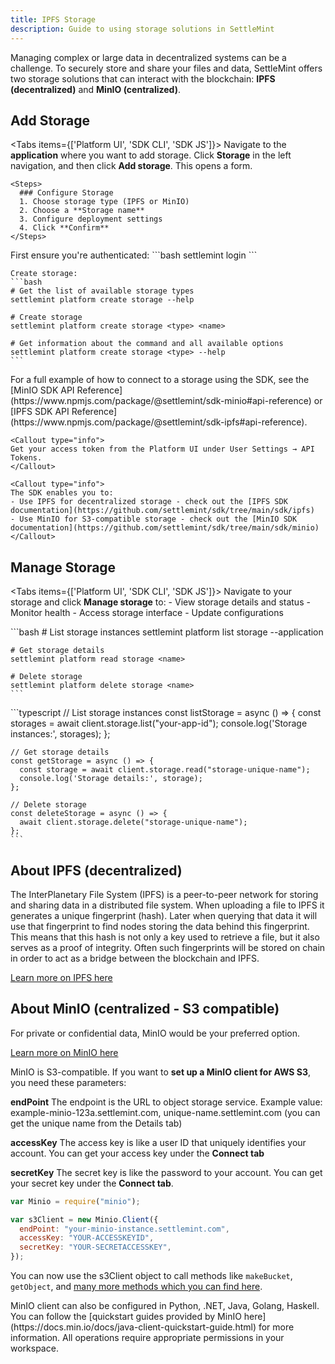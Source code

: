 ```yaml
---
title: IPFS Storage
description: Guide to using storage solutions in SettleMint
---
```



Managing complex or large data in decentralized systems can be a challenge. To
securely store and share your files and data, SettleMint offers two storage
solutions that can interact with the blockchain: **IPFS (decentralized)** and
**MinIO (centralized)**.

## Add Storage

<Tabs items={['Platform UI', 'SDK CLI', 'SDK JS']}>
  <Tab value="Platform UI">
    Navigate to the **application** where you want to add storage. Click **Storage** in the left navigation, and then click **Add storage**. This opens a form.

    <Steps>
      ### Configure Storage
      1. Choose storage type (IPFS or MinIO)
      2. Choose a **Storage name**
      3. Configure deployment settings
      4. Click **Confirm**
    </Steps>

  </Tab>

  <Tab value="SDK CLI">
    First ensure you're authenticated:
    ```bash
    settlemint login
    ```

    Create storage:
    ```bash
    # Get the list of available storage types
    settlemint platform create storage --help

    # Create storage
    settlemint platform create storage <type> <name>

    # Get information about the command and all available options
    settlemint platform create storage <type> --help
    ```

  </Tab>

  <Tab value="SDK JS">
    For a full example of how to connect to a storage using the SDK, see the [MinIO SDK API Reference](https://www.npmjs.com/package/@settlemint/sdk-minio#api-reference) or [IPFS SDK API Reference](https://www.npmjs.com/package/@settlemint/sdk-ipfs#api-reference).

    <Callout type="info">
    Get your access token from the Platform UI under User Settings → API Tokens.
    </Callout>

    <Callout type="info">
    The SDK enables you to:
    - Use IPFS for decentralized storage - check out the [IPFS SDK documentation](https://github.com/settlemint/sdk/tree/main/sdk/ipfs)
    - Use MinIO for S3-compatible storage - check out the [MinIO SDK documentation](https://github.com/settlemint/sdk/tree/main/sdk/minio)
    </Callout>

  </Tab>
</Tabs>

## Manage Storage

<Tabs items={['Platform UI', 'SDK CLI', 'SDK JS']}>
  <Tab value="Platform UI">
    Navigate to your storage and click **Manage storage** to:
    - View storage details and status
    - Monitor health
    - Access storage interface
    - Update configurations
  </Tab>

  <Tab value="SDK CLI">
    ```bash
    # List storage instances
    settlemint platform list storage --application <app-name>

    # Get storage details
    settlemint platform read storage <name>

    # Delete storage
    settlemint platform delete storage <name>
    ```

  </Tab>

  <Tab value="SDK JS">
    ```typescript
    // List storage instances
    const listStorage = async () => {
      const storages = await client.storage.list("your-app-id");
      console.log('Storage instances:', storages);
    };

    // Get storage details
    const getStorage = async () => {
      const storage = await client.storage.read("storage-unique-name");
      console.log('Storage details:', storage);
    };

    // Delete storage
    const deleteStorage = async () => {
      await client.storage.delete("storage-unique-name");
    };
    ```

  </Tab>
</Tabs>

## About IPFS (decentralized)

The InterPlanetary File System (IPFS) is a peer-to-peer network for storing and
sharing data in a distributed file system. When uploading a file to IPFS it
generates a unique fingerprint (hash). Later when querying that data it will use
that fingerprint to find nodes storing the data behind this fingerprint. This
means that this hash is not only a key used to retrieve a file, but it also
serves as a proof of integrity. Often such fingerprints will be stored on chain
in order to act as a bridge between the blockchain and IPFS.

[Learn more on IPFS here](https://docs.ipfs.tech/concepts/)

## About MinIO (centralized - S3 compatible)

For private or confidential data, MinIO would be your preferred option.

[Learn more on MinIO here](https://min.io/)

MinIO is S3-compatible. If you want to **set up a MinIO client for AWS S3**, you
need these parameters:

**endPoint** The endpoint is the URL to object storage service. Example value:
example-minio-123a.settlemint.com, unique-name.settlemint.com (you can get the
unique name from the Details tab)

**accessKey** The access key is like a user ID that uniquely identifies your
account. You can get your access key under the **Connect tab**

**secretKey** The secret key is like the password to your account. You can get
your secret key under the **Connect tab**.

```js
var Minio = require("minio");

var s3Client = new Minio.Client({
  endPoint: "your-minio-instance.settlemint.com",
  accessKey: "YOUR-ACCESSKEYID",
  secretKey: "YOUR-SECRETACCESSKEY",
});
```

You can now use the s3Client object to call methods like `makeBucket`,
`getObject`, and
[many more methods which you can find here](https://docs.min.io/docs/javascript-client-api-reference.html).

<Callout type="info">
  MinIO client can also be configured in Python, .NET, Java, Golang, Haskell.
  You can follow the [quickstart guides provided by MinIO
  here](https://docs.min.io/docs/java-client-quickstart-guide.html) for more
  information.
</Callout>

<Callout type="info">
  All operations require appropriate permissions in your workspace.
</Callout>
